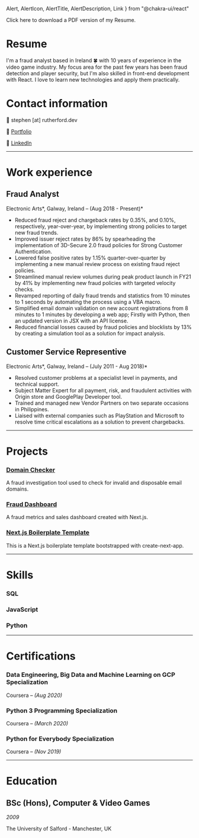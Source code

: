   Alert,
  AlertIcon,
  AlertTitle,
  AlertDescription,
  Link
} from "@chakra-ui/react"

<Alert status="info" mt={10}>
  <AlertIcon />
    <Link href="/Resume.pdf" isExternal>
      Click here to download a PDF version of my Resume.
  </Link>
</Alert>

# Resume

I'm a fraud analyst based in Ireland 🍀 with 10 years of experience in the video game industry.
My focus area for the past few years has been fraud detection and player security, but I'm also skilled in front-end development with React. I love to learn new technologies and apply them practically.

# Contact information

📧 stephen [at] rutherford.dev

🎲 [Portfolio](https://rutherford.dev/)

🔗 [LinkedIn](https://www.linkedin.com/in/stephen-rutherford-b420951a3/)

---

# Work experience

## Fraud Analyst

Electronic Arts*, Galway, Ireland – (Aug 2018 - Present)*

- Reduced fraud reject and chargeback rates by 0.35%, and 0.10%, respectively, year-over-year, by implementing strong policies to target new fraud trends.
- Improved issuer reject rates by 86% by spearheading the implementation of 3D-Secure 2.0 fraud policies for Strong Customer Authentication.
- Lowered false positive rates by 1.15% quarter-over-quarter by implementing a new manual review process on existing fraud reject policies.
- Streamlined manual review volumes during peak product launch in FY21 by 41% by implementing new fraud policies with targeted velocity checks.
- Revamped reporting of daily fraud trends and statistics from 10 minutes to 1 seconds by automating the process using a VBA macro.
- Simplified email domain validation on new account registrations from 8 minutes to 1 minutes by developing a web app; Firstly with Python, then an updated version in JSX with an API license.
- Reduced financial losses caused by fraud policies and blocklists by 13% by creating a simulation tool as a solution for impact analysis.

## Customer Service Representive

Electronic Arts*, Galway, Ireland – (July 2011 - Aug 2018)*

- Resolved customer problems at a specialist level in payments, and technical support.
- Subject Matter Expert for all payment, risk, and fraudulent activities with Origin store and GooglePlay Developer tool.
- Trained and managed new Vendor Partners on two separate occasions in Philippines.
- Liaised with external companies such as PlayStation and Microsoft to resolve time critical escalations as a solution to prevent chargebacks.

---

# Projects

### [Domain Checker](/projects/domainchecker)

A fraud investigation tool used to check for invalid and disposable email domains.

### [Fraud Dashboard](/projects/dashboard)

A fraud metrics and sales dashboard created with Next.js.

### [Next.js Boilerplate Template](/projects/boilerplate)

This is a Next.js boilerplate template bootstrapped with create-next-app. 

---

# Skills

### SQL
### JavaScript
### Python

---

# Certifications

### Data Engineering, Big Data and Machine Learning on GCP Specialization

Coursera *– (Aug 2020)*

### Python 3 Programming Specialization

Coursera *– (March 2020)*

### Python for Everybody Specialization

Coursera *– (Nov 2019)*

---

# Education

## BSc (Hons), Computer & Video Games

*2009*

The University of Salford - Manchester, UK